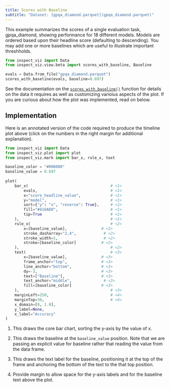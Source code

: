 ```yaml
---
title: Scores with Baseline
subtitle: "Dataset: [gpqa_diamond.parquet](gpqa_diamond.parquet)"
---
```


This example summarizes the scores of a single evaluation task, gpqa_diamond, showing performance for 18 different models. Models are ordered based upon their headline score (defaulting to descending). You may add one or more baselines which
are useful to illustrate important threshholds.

```python
from inspect_viz import Data
from inspect_viz.view.beta import scores_with_baseline, Baseline

evals = Data.from_file("gpqa_diamond.parquet")
scores_with_baseline(evals, baseline=0.697)
```

See the documentation on the [`scores_with_baseline()`](../../../reference/inspect_viz.view.qmd#scores_with_baseline) function for details on the data it requires as well as customizing varioius aspects of the plot. If you are curious about how the plot was implemented, read on below.


## Implementation

Here is an annotated version of the code required to produce the timeline plot above (click on the numbers in the right margin for additional explanation).

```python
from inspect_viz import Data
from inspect_viz.plot import plot
from inspect_viz.mark import bar_x, rule_x, text

baseline_color = "#000000"
baseline_value = 0.697
    
plot(
    bar_x(                                    # <1>
        evals,                                # <1>
        x="score_headline_value",             # <1>
        y="model",                            # <1>
        sort={"y": "x", "reverse": True},     # <1>
        fill="#416AD0",                       # <1>
        tip=True                              # <1>
    ),                                        # <1>
    rule_x(                                   # <2>
        x=[baseline_value],               # <2>
        stroke_dasharray="2,4",            # <2>
        stroke_width=1,                    # <2> 
        stroke=[baseline_color]           # <2>
    ),                                        # <2>
    text(                                     # <3>
        x=[baseline_value],               # <3>
        frame_anchor="top",               # <3>
        line_anchor="bottom",             # <3>
        dy=-3,                            # <3>
        text=["Baseline"],                # <3>
        text_anchor="middle",              # <3>
        fill=[baseline_color]             # <3>
    ),                                        # <3>
    marginLeft=250,                           # <4>
    marginTop=30,                             # <4>
    x_domain=[0, 1.0],
    y_label=None,
    x_label="Accuracy"
)
```


1. This draws the core bar chart, sorting the y-axis by the value of x.

2. This draws the baseline at the `baseline_value` position. Note that we are passing an explicit value for baseline rather that reading the value from the data frame.

3. This draws the text label for the baseline, positioning it at the top of the frame and anchoring the bottom of the text to the that top position.

4. Provide margin to allow space for the y-axis labels and for the baseline text above the plot.